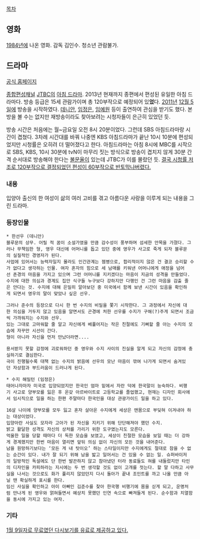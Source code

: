 [[목차]]

== 영화 ==
[[1984년]]에 나온 영화. 감독 김인수. 청소년 관람불가.

== 드라마 ==
[http://drama.jtbc.co.kr/2makeup/ 공식 홈페이지]

[[종합편성채널]] [[JTBC]]의 [[아침 드라마]]. 2013년 현재까지 종편에서 편성된 유일한 아침 드라마다. 방송 등급은 15세 관람가이며 총 120부작으로 예정되어 있'''었'''다. [[2011년]] [[12월 5일]]에 방송을 시작하였다.
[[데니안]], [[임정은]], [[임예원]] 등이 출연하여 관심을 받기도 했다. 본방을 볼 수는 없지만 재방송이라도 찾아보려는 시청자들이 은근히 있었던 듯.

방송 시간은 처음에는 월~금요일 오전 8시 20분이었다. 그런데 SBS 아침드라마랑 시간이 겹쳤다. 3차례 시간대를 바꿔 나중엔 KBS 아침드라마가 끝난 10시 10분에 편성되었지만 시청률은 오히려 더 떨어졌다고 한다. 아침드라마는 아침 8시에 MBC를 시작으로 SBS, KBS, 10시 30분에 tvN이 마무리 짓는 방식으로 방송이 겹치지 않게 30분 간격 순서대로 방송해야 한다는 [[불문율]]이 있는데 JTBC가 이를 몰랐던 듯. [http://news.naver.com/main/read.nhn?mode=LSD&mid=sec&sid1=106&oid=109&aid=0002305037 결국 시청률 저조로 120부작으로 결정되었던 편성이 60부작으로 반토막나버렸다.]

=== 내용 ===
입양아 출신의 한 여성이 삶의 여러 고비를 겪고 아름다운 사랑을 이루게 되는 내용을 그린 드라마.

=== 등장인물 ===
 * 한선우 (데니안)
 블루문의 상무. 어릴 적 꿈이 소설가였을 만큼 감수성이 풍부하며 섬세한 안목을 가졌다. 그러나 무책임한 형, 영우 대신에 어머니를 돕고 있던 중에 영우가 사고로 죽게 되자 블루문의 실질적인 경영자가 된다. 
 사업에 있어서는 능력자일지 몰라도 인간관계는 젬병으로, 합리적이지 않은 건 결코 승리할 수가 없다고 생각하는 인물. 여자 혼자의 힘으로 세 남매를 키워낸 어머니에게 애정을 넘어선 존경의 마음을 가지고 있으며 그런 어머니를 지키겠다는 마음이 지금의 성격을 만들었다. 
 수지에 대한 의심과 경계도 집안 식구들 누구보다 강하지만 다행인 건 그런 마음을 감출 줄은 안다는 것. 수지에 대해 은밀히 알아보던 중 미국에서 함께 보낸 시간이 있음을 확인하게 되면서 영우의 말이 맞았나 싶은 선우. 

 그러나 준수의 등장으로 다시 한 번 수지의 비밀을 쫓기 시작한다. 그 과정에서 자신에 대한 의심을 거두지 않고 있음을 알면서도 곤경에 처한 선우를 수지가 구해(?)주게 되면서 조금씩 가까워지는 수지와 선우. 
 있는 그대로 고마워할 줄 알고 자신에게 베풀어지는 작은 친절에도 기뻐할 줄 아는 수지의 모습에 자꾸만 시선이 간다. 
 형이 아니라 자신을 먼저 만났더라면.... 

 용서받지 못할 감정에 괴로워하던 중 영우와 수지 사이의 진실을 알게 되고 자신의 감정에 충실하기로 결심한다. 
 극이 진행될수록 대책 없는 수지의 밝음에 선우의 모난 마음이 깎여 나가게 되면서 숨겨있던 자상함과 부드러움이 드러나게 된다. 

 * 수지 해밀턴 (임정은)
 태어나자마자 미국로 입양되었지만 한국인 엄마 밑에서 자란 덕에 한국말이 능숙하다. 비행기 사고로 양부모를 잃은 후 온갖 아르바이트로 고등학교를 졸업했고, 현재는 디자인 회사에서 임시직으로 일을 하는 한편 주말마다 한국인을 대상 관광가이드 일을 하고 있다. 

 16살 나이에 양부모를 모두 잃고 혼자 살아온 수지에게 세상은 맨몸으로 부딪혀 이겨내야 하는 대상이었다. 
 입양아란 사실도 모자라 고아가 된 자신을 지키기 위해 단단해져야 했던 수지. 
 밝고 활달한 성격도 자신의 상처를 가리기 위한 도구였는지도 모른다. 
 억울한 일을 당할 때마다 더 독한 모습을 보였고, 세상이 친절한 모습을 보일 때는 더 강하게 경계했지만 한번 마음이 열리면 앞뒤 의심 없이 자신의 모든 것을 내어준다. 
 남을 원망하기보다는 ‘모든 게 내 탓이오’ 하는 스타일이지만 수지에게도 절대로 참을 수 없는 순간이 있다. 내가 잘 되기 위해 남을 밟고 일어서는 건 있을 수 없는 일. 슈퍼바이저의 일방적인 독설에도 단 한번 발끈하지 않고 참아냈던 터라 동료들도 혀를 내둘렀지만 타인의 디자인을 카피하라는 지시에는 두 번 생각할 것도 없이 고개를 젓는다. 할 말 다하고 사무실을 나서는 것으로도 화가 풀리지 않았던지 다시 돌아가 끝내 조인트를 까고 나올 만큼 아닐 땐 확실하게 표시를 한다. 
 임신 사실을 확인하고 아이 아빠인 김준수를 찾아 한국행 비행기에 몸을 싣게 되고, 운명처럼 만나게 된 영우와 얽혀들면서 예상치 못했던 인연 속으로 빠져들게 된다. 순수함과 치열함을 동시에 가지고 있는 여자. 

=== 기타 ===
[http://cs.jtbc.co.kr/?dm=11&Mode=V&BBS_CODE=BB10010003&ARTICLE_NO=14&bt=B&st=A&sw 1월 9일자로 무료였던 다시보기를 유료로 제공하고 있다.]


